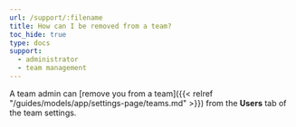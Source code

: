 ```yaml
---
url: /support/:filename
title: How can I be removed from a team?
toc_hide: true
type: docs
support:
  - administrator
  - team management
---
```


A team admin can [remove you from a team]({{< relref "/guides/models/app/settings-page/teams.md" >}})  from the **Users** tab of the team settings.